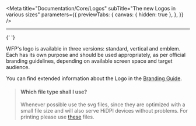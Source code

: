 
<Meta
  title="Documentation/Core/Logos"
  subTitle="The new Logos in various sizes"
  parameters={{
    previewTabs: {
      canvas: { hidden: true },
    },
  }}
/>

<hr />{' '}

WFP's logo is available in three versions: standard, vertical and
emblem. Each has its own purpose and should be used appropriately, as per
official branding guidelines, depending on available screen space and target
audience.

You can find extended information about the Logo in the [Branding Guide](https://multimedia.wfp.org/Share/23tkan8b083764852o51171483myj8ex).

> #### **Which file type shall I use?**
>
> Whenever possible use the svg files, since they are optimized with a small file size and will also serve HiDPI devices without problems. For printing
> please use [these](http://newgo.wfp.org/collection/logos) files.

<Logos />
